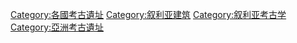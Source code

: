 [[Category:各國考古遺址|Category:各國考古遺址]]
[[Category:叙利亚建筑|Category:叙利亚建筑]]
[[Category:叙利亚考古学|Category:叙利亚考古学]]
[[Category:亞洲考古遺址|Category:亞洲考古遺址]]